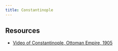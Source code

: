```yaml
---
title: Constantinople
---
```


## Resources

- [Video of Constantinople, Ottoman Empire, 1905](https://x.com/fasc1nate/status/1753673102893191248?s=20)
